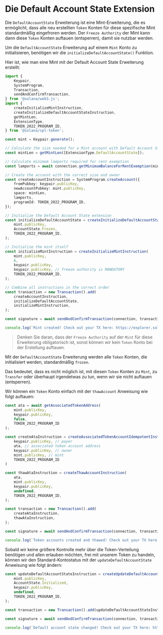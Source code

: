 
# Die Default Account State Extension

Die `DefaultAccountState` Erweiterung ist eine Mint-Erweiterung, die es ermöglicht, dass alle neu erstellten `Token` Konten für diese spezifische Mint standardmäßig eingefroren werden. Der `Freeze Authority` der Mint kann dann diese `Token` Konten auftauen (entsperren), damit sie nutzbar werden.

<ArticleSection name="Initialisierung des Mint-Kontos" id="initializing-the-mint-account" level="h2" />

Um die `DefaultAccountState` Erweiterung auf einem `Mint` Konto zu initialisieren, benötigen wir die `initializeDefaultAccountState()` Funktion.

Hier ist, wie man eine Mint mit der Default Account State Erweiterung erstellt:

```ts
import {
    Keypair,
    SystemProgram,
    Transaction,
    sendAndConfirmTransaction,
} from '@solana/web3.js';
import {
    createInitializeMintInstruction,
    createInitializeDefaultAccountStateInstruction,
    getMintLen,
    ExtensionType,
    TOKEN_2022_PROGRAM_ID,
} from '@solana/spl-token';

const mint = Keypair.generate();

// Calculate the size needed for a Mint account with Default Account State extension
const mintLen = getMintLen([ExtensionType.DefaultAccountState]);

// Calculate minimum lamports required for rent exemption
const lamports = await connection.getMinimumBalanceForRentExemption(mintLen);

// Create the account with the correct size and owner
const createAccountInstruction = SystemProgram.createAccount({
    fromPubkey: keypair.publicKey,
    newAccountPubkey: mint.publicKey,
    space: mintLen,
    lamports,
    programId: TOKEN_2022_PROGRAM_ID,
});

// Initialize the Default Account State extension
const initializeDefaultAccountState = createInitializeDefaultAccountStateInstruction(
    mint.publicKey,
    AccountState.Frozen,
    TOKEN_2022_PROGRAM_ID,
);

// Initialize the mint itself
const initializeMintInstruction = createInitializeMintInstruction(
    mint.publicKey,
    6,
    keypair.publicKey,
    keypair.publicKey, // freeze authority is MANDATORY
    TOKEN_2022_PROGRAM_ID,
);

// Combine all instructions in the correct order
const transaction = new Transaction().add(
    createAccountInstruction,
    initializeDefaultAccountState,
    initializeMintInstruction,
);

const signature = await sendAndConfirmTransaction(connection, transaction, [keypair, mint]);

console.log(`Mint created! Check out your TX here: https://explorer.solana.com/tx/${signature}?cluster=devnet`);
```

> Denken Sie daran, dass der `Freeze Authority` auf der `Mint` für diese Erweiterung obligatorisch ist, sonst können wir kein `Token` Konto bei der Erstellung auftauen.

<ArticleSection name="Auftauen des Token-Kontos" id="thawing-the-token-account" level="h2" />

Mit der `DefaultAccountState` Erweiterung werden alle `Token` Konten, die initialisiert werden, standardmäßig `frozen`.

Das bedeutet, dass es nicht möglich ist, mit diesen `Token` Konten zu `Mint`, zu `Transfer` oder überhaupt irgendetwas zu tun, wenn wir sie nicht auftauen (entsperren).

Wir können ein `Token` Konto einfach mit der `thawAccount` Anweisung wie folgt auftauen:

```ts
const ata = await getAssociatedTokenAddress(
    mint.publicKey,
    keypair.publicKey,
    false,
    TOKEN_2022_PROGRAM_ID
);

const createAtaInstruction = createAssociatedTokenAccountIdempotentInstruction(
    keypair.publicKey, // payer
    ata, // associated token account address
    keypair.publicKey, // owner
    mint.publicKey, // mint
    TOKEN_2022_PROGRAM_ID
)

const thawAtaInstruction = createThawAccountInstruction(
    ata,
    mint.publicKey,
    keypair.publicKey,
    undefined,
    TOKEN_2022_PROGRAM_ID,
);

const transaction = new Transaction().add(
    createAtaInstruction,
    thawAtaInstruction,
);

const signature = await sendAndConfirmTransaction(connection, transaction, [keypair], {skipPreflight: true});

console.log(`Token accounts created and thawed! Check out your TX here: https://explorer.solana.com/tx/${signature}?cluster=devnet`);
```

<ArticleSection name="Ändern des Default Account State" id="changing-the-default-account-state" level="h2" />

Sobald wir keine größere Kontrolle mehr über die Token-Verteilung benötigen und allen erlauben möchten, frei mit unserem Token zu handeln, können wir den Standard-Kontostatus mit der `updateDefaultAccountState` Anweisung wie folgt ändern:

```ts
const updateDefaultAccountStateInstruction = createUpdateDefaultAccountStateInstruction(
    mint.publicKey,
    AccountState.Initialized,
    keypair.publicKey,
    undefined,
    TOKEN_2022_PROGRAM_ID,
);

const transaction = new Transaction().add(updateDefaultAccountStateInstruction);

const signature = await sendAndConfirmTransaction(connection, transaction, [keypair]);

console.log(`Default account state changed! Check out your TX here: https://explorer.solana.com/tx/${signature}?cluster=devnet`);
```